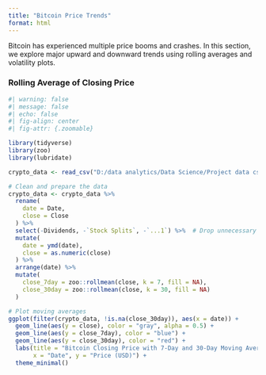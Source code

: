 ```yaml
---
title: "Bitcoin Price Trends"
format: html
---
```


Bitcoin has experienced multiple price booms and crashes. In this section, we explore major upward and downward trends using rolling averages and volatility plots.

### Rolling Average of Closing Price
```r
#| warning: false
#| message: false
#| echo: false
#| fig-align: center
#| fig-attr: {.zoomable}

library(tidyverse)
library(zoo)
library(lubridate)

crypto_data <- read_csv("D:/data analytics/Data Science/Project data csv/Bitcoin.csv")

# Clean and prepare the data
crypto_data <- crypto_data %>%
  rename(
    date = Date,
    close = Close
  ) %>%
  select(-Dividends, -`Stock Splits`, -`...1`) %>%  # Drop unnecessary columns
  mutate(
    date = ymd(date),
    close = as.numeric(close)
  ) %>%
  arrange(date) %>%
  mutate(
    close_7day = zoo::rollmean(close, k = 7, fill = NA),
    close_30day = zoo::rollmean(close, k = 30, fill = NA)
  )

# Plot moving averages
ggplot(filter(crypto_data, !is.na(close_30day)), aes(x = date)) +
  geom_line(aes(y = close), color = "gray", alpha = 0.5) +
  geom_line(aes(y = close_7day), color = "blue") +
  geom_line(aes(y = close_30day), color = "red") +
  labs(title = "Bitcoin Closing Price with 7-Day and 30-Day Moving Averages",
       x = "Date", y = "Price (USD)") +
  theme_minimal()
```
